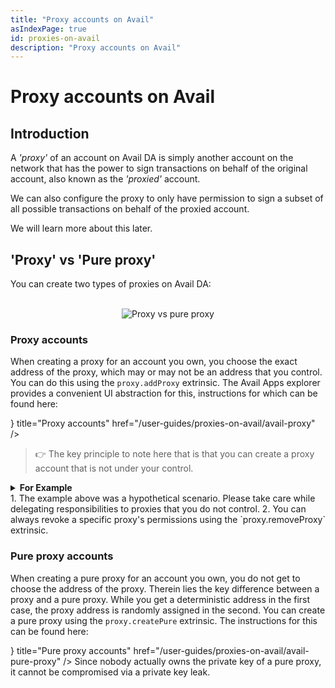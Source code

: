 ```yaml
---
title: "Proxy accounts on Avail"
asIndexPage: true
id: proxies-on-avail
description: "Proxy accounts on Avail"
---
```



# Proxy accounts on Avail

## Introduction

A *'proxy'* of an account on Avail DA is simply another account on the network that has the power to sign transactions on behalf of the 
original account, also known as the *'proxied'* account.

We can also configure the proxy to only have permission to sign a subset of all possible transactions on behalf of the proxied account.

We will learn more about this later.

## 'Proxy' vs 'Pure proxy'

You can create two types of proxies on Avail DA:

<br/>
<div align='center'>
<img src="/img/proxy-intro/Proxy-vs-pure-proxy.png" alt="Proxy vs pure proxy" />
</div>

### Proxy accounts

When creating a proxy for an account you own, you choose the exact address of the proxy, which may or may not
be an address that you control.
You can do this using the `proxy.addProxy` extrinsic. The Avail Apps explorer provides a convenient UI abstraction for this,
instructions for which can be found here:

<Cards num={1}>
  <Cards.Card icon={<FileIcon/>} title="Proxy accounts" href="/user-guides/proxies-on-avail/avail-proxy" />
</Cards>

> 👉 The key principle to note here that is that you can create a proxy account that is not under your control.

<details className="border p-3 rounded-md bg-[#EFF6FF]">
<summary><b>For Example</b></summary>

You might have an account with a significant amount of funds that you want to stake on the network without taking on the
responsibility of managing the staking operation itself.

You may, in this scenario, choose to add a friend's account as a proxy to your original account, but with the stipulation that
this proxy can only sign staking-related operations on your behalf.

You therefore have a situation where a second person has the power to stake funds on your behalf, but without the ability to outright
transfer your tokens away.
</details>

<Callout type="warning">
1. The example above was a hypothetical scenario. Please take care while delegating responsibilities to proxies that you do not control.
2. You can always revoke a specific proxy's permissions using the `proxy.removeProxy` extrinsic.
</Callout>

### Pure proxy accounts

When creating a pure proxy for an account you own, you do not get to choose the address of the proxy.
Therein lies the key difference between a proxy and a pure proxy.
While you get a deterministic address in the first case, the proxy address is randomly assigned in the second.
You can create a pure proxy using the `proxy.createPure` extrinsic.
The instructions for this can be found here:

<Cards num={1}>
  <Cards.Card icon={<FileIcon/>} title="Pure proxy accounts" href="/user-guides/proxies-on-avail/avail-pure-proxy" />
</Cards>

<Callout>
Since nobody actually owns the private key of a pure proxy, it cannot be compromised via a private key leak.
</Callout>
